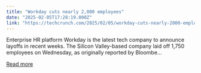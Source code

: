 ```yaml
---
title: "Workday cuts nearly 2,000 employees"
date: "2025-02-05T17:28:19.000Z"
link: "https://techcrunch.com/2025/02/05/workday-cuts-nearly-2000-employees/"
---
```


Enterprise HR platform Workday is the latest tech company to announce layoffs in recent weeks. The Silicon Valley-based company laid off 1,750 employees on Wednesday, as originally reported by Bloombe...

[Read more](https://techcrunch.com/2025/02/05/workday-cuts-nearly-2000-employees/)
